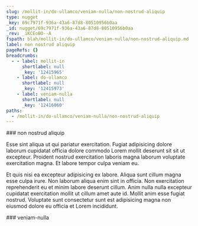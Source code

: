 ```yaml
---
slug: /mollit-in/do-ullamco/veniam-nulla/non-nostrud-aliquip
type: nugget
_key: 69c7971f-936a-43a6-87d8-80510956b0aa
_id: nugget/69c7971f-936a-43a6-87d8-80510956b0aa
_rev: _iKCEoBO--A
fspath: blah/mollit-in/do-ullamco/veniam-nulla/non-nostrud-aliquip.md
label: non nostrud aliquip
pageRefs: {}
breadcrumbs:
  - - label: mollit-in
      shortlabel: null
      _key: '12415965'
    - label: do-ullamco
      shortlabel: null
      _key: '12415973'
    - label: veniam-nulla
      shortlabel: null
      _key: '12416060'
paths:
  - /mollit-in/do-ullamco/veniam-nulla/non-nostrud-aliquip
---
```


<NuggetArea>
<Nugget slug="/mollit-in/do-ullamco/veniam-nulla/non-nostrud-aliquip" type="nugget" _key="69c7971f-936a-43a6-87d8-80510956b0aa" _id="nugget/69c7971f-936a-43a6-87d8-80510956b0aa" _rev="_iKCEoBO--A" fspath="blah/mollit-in/do-ullamco/veniam-nulla/non-nostrud-aliquip.md" label="non nostrud aliquip" paths="/mollit-in/do-ullamco/veniam-nulla/non-nostrud-aliquip">
<NuggetBody>
### non nostrud aliquip

Esse sint aliqua ut qui pariatur exercitation. Fugiat adipisicing dolore laborum cupidatat officia dolore commodo Lorem mollit deserunt sit sit ut excepteur. Proident nostrud exercitation laboris magna laborum voluptate exercitation magna. Et labore tempor culpa veniam eu.

Et quis nisi ea excepteur adipisicing ex labore. Aliqua sunt cillum magna esse culpa irure. Non laborum aliqua enim sint in officia. Non exercitation reprehenderit eu et minim labore deserunt cillum. Anim nulla nulla excepteur cupidatat exercitation mollit ut cillum amet aute id. Mollit anim esse fugiat nostrud. Voluptate sunt consectetur sunt est adipisicing magna non eiusmod dolore eu officia et Lorem incididunt.

</NuggetBody>
<Breadcrumbs>
<Crumbs>
<Crumb _key="12415965" label="mollit-in" /><Crumb _key="12415973" label="do-ullamco" /><Crumb _key="12416060" label="veniam-nulla" />
</Crumbs>
</Breadcrumbs>
</Nugget>

<NuggetsInbound>
</NuggetsInbound>
<NuggetsOutbound>
</NuggetsOutbound>
</NuggetArea>
<PassagesInbound>
<Passage direction="inbound" type="passage" _key="12416060" _id="passage/12416060" _rev="_iKCEoBK--A" label="veniam-nulla" passage="veniam-nulla" fspath="blah/mollit-in/do-ullamco/veniam-nulla" paths="/mollit-in/do-ullamco/veniam-nulla" slug="/mollit-in/do-ullamco/veniam-nulla">
<NuggetBody>
### veniam-nulla

</NuggetBody>
<Breadcrumbs>
<Crumbs>
<Crumb _key="12415965" label="mollit-in" /><Crumb _key="12415973" label="do-ullamco" />
</Crumbs>
</Breadcrumbs>
</Passage>

</PassagesInbound>
<PassagesOutbound>
</PassagesOutbound>